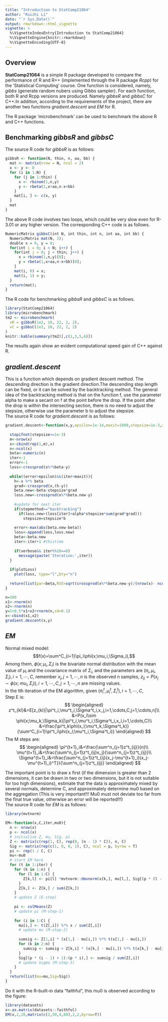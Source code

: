 ```yaml
---
title: "Introduction to StatComp21064"
author: "Ruizhi Li"
date: "`r Sys.Date()`"
output: rmarkdown::html_vignette
vignette: >
  %\VignetteIndexEntry{Introduction to StatComp21064}
  %\VignetteEngine{knitr::rmarkdown}
  %\VignetteEncoding{UTF-8}
---
```


## Overview

__StatComp21064__ is a simple R package developed to compare the performance of R and R++ (implemented through the R package _Rcpp_) for the 'Statistical Computing' course. One function is considered, namely, _gibbs_ (generate random nubers using Gibbs sampler). For each function, both R and Rcpp versions are produced. Namely _gibbsR_ and _gibbsC_ for C++.In addition, according to the requirements of the project, there are another two functions _gradient.descent_ and _EM_ for R.

The R package 'microbenchmark' can be used to benchmark the above R and C++ functions.


## Benchmarking _gibbsR_ and _gibbsC_

The source R code for _gibbsR_ is as follows:
```r
gibbsR <- function(N, thin, n, aa, bb) {
  mat <- matrix(nrow = N, ncol = 2)
  x <- y <- 0
  for (i in 1:N) {
    for (j in 1:thin) {
      x <- rbinom(1,n,y)
      y <- rbeta(1,x+aa,n-x+bb)
    }
    mat[i, ] <- c(x, y)
  }
  mat
}
```

The above R code involves two loops, which could be very slow even for R-3.01 or any higher version. The corresponding C++ code is as follows.

```r
NumericMatrix gibbsC(int N, int thin, int n, int aa, int bb) {
  NumericMatrix mat(N, 2);
  double x = 0, y = 0;
  for(int i = 0; i < N; i++) {
    for(int j = 0; j < thin; j++) {
      x = rbinom(1,n,y)[0];
      y = rbeta(1,x+aa,n-x+bb)[0];
    }
    mat(i, 0) = x;
    mat(i, 1) = y;
  }
  return(mat);
}
```

The R code for benchmarking _gibbsR_ and _gibbsC_ is as follows.

```r
library(StatComp21064)
library(microbenchmark)
tm2 <- microbenchmark(
  vR = gibbsR(1e2, 10, 22, 2, 2),
  vC = gibbsC(1e2, 10, 22, 2, 2)
)
knitr::kable(summary(tm2)[,c(1,3,5,6)])
```

The results again show an evident computational speed gain of C++ against R.

## _gradient.descent_

This is a function which depends on gradient descent method. The descending direction is the gradient direction.The descending step length can be fixed, or it can be solved by the backtracking method. The general idea of the backtracking method is that on the function f, use the parameter alpha to make a secant on f at the point before the drop. If the point after the drop is within the intersecting section, there is no need to adjust the stepsize, otherwise use the parameter b to adjust the stepsize.
\
The source R code for _gradient.descent_ is as follows:
```r
gradient.descent<-function(x,y,epsilon=1e-14,maxit=1000,stepsize=1e-3,alpha=0.25,b=0.8,stepmethod="backtracking",verbose=TRUE,plotLoss=TRUE){
  
  stopifnot(stepsize<=1e-3)
  m<-nrow(x)
  x<-cbind(rep(1,m),x)
  n<-ncol(x)
  beta<-numeric(n)
  iter<-1
  error<-1
  loss<-crossprod(x%*%beta-y)
  
  while((error>epsilon)&&(iter<maxit)){
    h<-x %*% beta
    grad<-crossprod(x,(h-y))
    beta.new<-beta-stepsize*grad
    loss.new<-crossprod(x%*%beta.new-y)
    
    #update for next iter
    if(stepmethod=="backtracking")
      if(loss.new>(loss[iter]+alpha*stepsize*sum(grad*grad)))
        stepsize=stepsize*b
    
    error<-max(abs(beta.new-beta))
    loss<-append(loss,loss.new)
    beta<-beta.new
    iter<-iter+1 #thistime
    
    if(verbose&& iter%%10==0)
      message(paste('Iteration:',iter))
  }
  
  if(plotLoss)
    plot(loss, type="l",bty="n")
  
  return(list(par=beta,RSE=sqrt(crossprod(x%*%beta.new-y)/(nrow(x)- ncol(x))),iter=iter))
}
```

```r
n=100
x1<-rnorm(n)
x2<-rnorm(n)
y=1+0.5*x1+x2+rnorm(n,sd=0.1)
x<-cbind(x1,x2)
gradient.descent(x,y)
```

## _EM_

Normal mixed model:
$$f(x)=\sum^C_{i=1}\pi_i\phi(x;\mu_i,\Sigma_i),$$
Among them, $\phi(x;\mu_i,\Sigma_i)$ is the bivariate normal distribution with the mean value of $\mu_i$ and the covariance matrix of $\Sigma_i$, and the parameters are $(\pi_i,\mu_i,\Sigma_i ),i=1,\cdots,C$, remember $x_j,j=1,\cdots,n$ is the observed n samples, $z_{ij}=P(x_j\sim \phi(x;\ mu_i,\Sigma_i)),i=1,\cdots,C,j=1,\cdots,n$ are missing values.
\
In the tth iteration of the EM algorithm, given $(\pi^t_i,\mu^t_i,\Sigma^t_i),i=1,\cdots,C,$
\
Step E is:
$$
\begin{aligned}
z^t_{kl}&=E[z_{kl}|\pi^t_i,\mu^t_i,\Sigma^t_i,x_j,i=1,\cdots,C,j=1,\cdots,n]\\
&=P(x_l\sim \phi(x;\mu_k,\Sigma_k)|\pi^t_i,\mu^t_i,\Sigma^t_i,x_l,i=1,\cdots,C)\\
&=\frac{\pi^t_k\phi(x_l;\mu^t_k,\Sigma^t_k)}{\sum^C_{i=1}\pi^t_i\phi(x_l;\mu^t_i,\Sigma^t_i)}
\end{aligned}
$$
The M steps are:
$$
\begin{aligned}
\pi^{t+1}_i&=\frac{\sum^n_{j=1}z^t_{ij}}{n}\\
\mu^{t+1}_i&=\frac{\sum^n_{j=1}z^t_{ij}x_j}{\sum^n_{j=1}z^t_{ij}}\\
\Sigma^{t+1}_i&=\frac{\sum^n_{j=1}z^t_{ij}(x_j-\mu^{t+1}_i)(x_j-\mu^{t+1)_i)^T}}{\sum^n_{j=1}z^t_{ij}}
\end{aligned}
$$

The important point is to draw x first (if the dimension is greater than 2 dimensions, it can be drawn in two or two dimensions, but it is not suitable for too high dimensions), estimate that the data is approximately mixed by several normals, determine C, and approximately determine mu0 based on the aggregation (This is very important!!! Mu0 must not deviate too far from the final true value, otherwise an error will be reported!!!)
\
The source R code for _EM_ is as follows:
```r
library(mvtnorm)
```

```r
EM<-function(x,C,iter,mu0){
  n <- nrow(x)
  p <- ncol(x)
  # initialize Z, mu, Sig, pi
  Z <- matrix(c(rep(1, C), rep(0, (n - 1) * C)), n, C)
  Sig <- matrix(rep(c(1, 0, 0, 1), C), ncol = p, byrow = T)
  pi <- rep(1 / C, C)
  mu<-mu0
  # start EM here
  for (t in 1:iter) {
    for (k in 1:n) {
      for (l in 1:C) {
        Z[k,l] <- pi[l] *mvtnorm::dmvnorm(x[k,], mu[l,], Sig[(p * (l - 1) + 1):(p * l),])
      }
      Z[k,] <- Z[k,] / sum(Z[k,])
    }
    # update Z (E-step)
    
    pi <- colMeans(Z)
    # update pi (M-step-1) 
    
    for (i in 1:C) {
      mu[i,] <- t(Z[,i]) %*% x / sum(Z[,i])
      # update mu (M-step-2)
      
      sumsig <- Z[1,i] * (x[1,] - mu[i,]) %*% t(x[1,] - mu[i,]) 
      for (k in 2:n) {
        sumsig <- sumsig + Z[k,i] * (x[k,] - mu[i,]) %*% t(x[k,] - mu[i,])
      }
      Sig[(p * (i - 1) + 1):(p * i),] <- sumsig / sum(Z[,i])
      # update Sigma (M-step-3) 
    }
  }
  return(list(mu=mu,Sig=Sig))
}
```

Do it with the R-built-in data "faithful", this mu0 is observed according to the figure:
```r
library(datasets)
x<-as.matrix(datasets::faithful)
EM(x,2,20,matrix(c(2,50,4,80),2,2,byrow=T))
```